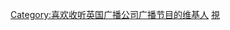 {{Userbox
  |id=[[File:BBCBroadcastingHouse.JPG|45px]]
  |id-c=#000000
  |id-s=14
  |id-fc=#FFFFFF
  |info=这个用户喜欢收听'''[[英国广播公司]]'''的广播节目。
  |info-c=#EDEDED
  |info-s=10
  |border-c=#000000
}} <includeonly>[[Category:喜欢收听英国广播公司广播节目的维基人]]</includeonly><noinclude>
[[Category:媒體用戶框模板|視]]
</noinclude>